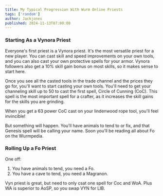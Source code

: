 ```yaml
---
title: My Typical Progression With Wurm Online Priests
tags: ['random']
author: Jackjones
published: 2024-11-13T07:00:00
---
```


### Starting As a Vynora Priest

Everyone's first priest is a Vynora priest. It's the most versatile priest for a new player. You can cast skill and speed improvements on your own tools, and you can also cast your own protective spells for your armor. Vynora followers also get a 10% skill gain bonus on most skills, so it makes sense to start here.

Once you see all the casted tools in the trade channel and the prices they go for, you'll want to start casting your own tools. You'll need to get your channeling skill up to 50 to cast the first spell, Circle of Cunning (CoC). This spell is the most important spell for a crafter, as it increases the skill gains for the skills you are grinding.

When you get a 63 power CoC cast on your lindenwood rope tool, you'll feel invincible!

But something will happen. You'll have animals to tend to or fix, and that Genesis spell will be calling your name. Soon you'll be reading all about Fo on the Wurmpedia.

### Rolling Up a Fo Priest



One off:

1) You have animals to tend, you need a Fo.
2) You have a cave to tend, you need a Magranon.

Vyn priest is great, but need to only csat one spell for Coc and WoA. Plus WA is superior to AoSP, so you swap VYN for LIB.